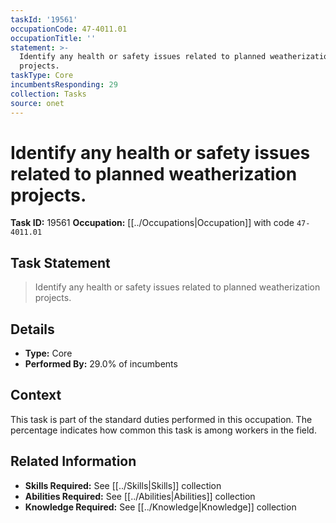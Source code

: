 ```yaml
---
taskId: '19561'
occupationCode: 47-4011.01
occupationTitle: ''
statement: >-
  Identify any health or safety issues related to planned weatherization
  projects.
taskType: Core
incumbentsResponding: 29
collection: Tasks
source: onet
---
```

# Identify any health or safety issues related to planned weatherization projects.

**Task ID:** 19561
**Occupation:** [[../Occupations|Occupation]] with code `47-4011.01`

## Task Statement

> Identify any health or safety issues related to planned weatherization projects.

## Details

- **Type:** Core
- **Performed By:** 29.0% of incumbents

## Context

This task is part of the standard duties performed in this occupation. The percentage indicates how common this task is among workers in the field.

## Related Information

- **Skills Required:** See [[../Skills|Skills]] collection
- **Abilities Required:** See [[../Abilities|Abilities]] collection
- **Knowledge Required:** See [[../Knowledge|Knowledge]] collection
